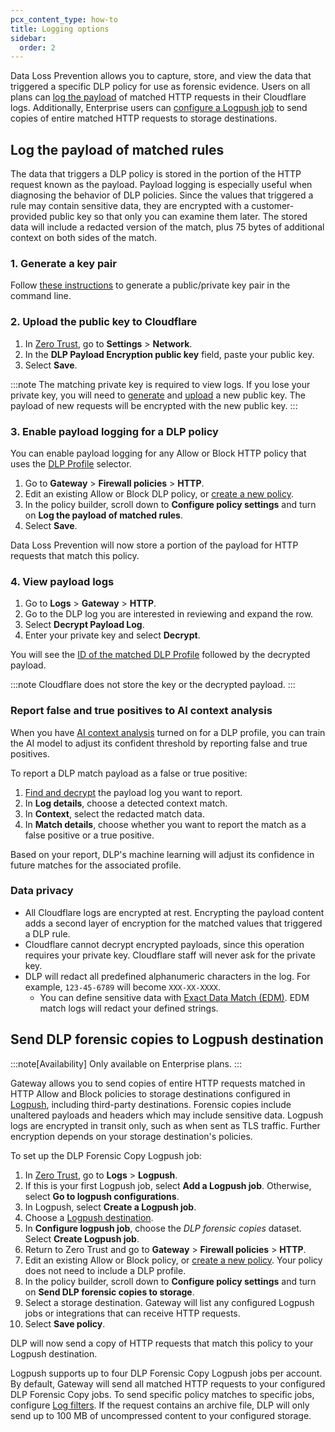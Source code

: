 ```yaml
---
pcx_content_type: how-to
title: Logging options
sidebar:
  order: 2
---
```


Data Loss Prevention allows you to capture, store, and view the data that triggered a specific DLP policy for use as forensic evidence. Users on all plans can [log the payload](#log-the-payload-of-matched-rules) of matched HTTP requests in their Cloudflare logs. Additionally, Enterprise users can [configure a Logpush job](#send-http-requests-to-logpush-destination) to send copies of entire matched HTTP requests to storage destinations.

## Log the payload of matched rules

The data that triggers a DLP policy is stored in the portion of the HTTP request known as the payload. Payload logging is especially useful when diagnosing the behavior of DLP policies. Since the values that triggered a rule may contain sensitive data, they are encrypted with a customer-provided public key so that only you can examine them later. The stored data will include a redacted version of the match, plus 75 bytes of additional context on both sides of the match.

### 1. Generate a key pair

Follow [these instructions](/waf/managed-rules/payload-logging/command-line/generate-key-pair/) to generate a public/private key pair in the command line.

### 2. Upload the public key to Cloudflare

1. In [Zero Trust](https://one.dash.cloudflare.com), go to **Settings** > **Network**.
2. In the **DLP Payload Encryption public key** field, paste your public key.
3. Select **Save**.

:::note
The matching private key is required to view logs. If you lose your private key, you will need to [generate](#1-generate-a-key-pair) and [upload](#2-upload-the-public-key-to-cloudflare) a new public key. The payload of new requests will be encrypted with the new public key.
:::

### 3. Enable payload logging for a DLP policy

You can enable payload logging for any Allow or Block HTTP policy that uses the [DLP Profile](/cloudflare-one/policies/gateway/http-policies/#dlp-profile) selector.

1. Go to **Gateway** > **Firewall policies** > **HTTP**.
2. Edit an existing Allow or Block DLP policy, or [create a new policy](/cloudflare-one/policies/data-loss-prevention/dlp-policies/#2-create-a-dlp-policy).
3. In the policy builder, scroll down to **Configure policy settings** and turn on **Log the payload of matched rules**.
4. Select **Save**.

Data Loss Prevention will now store a portion of the payload for HTTP requests that match this policy.

### 4. View payload logs

1. Go to **Logs** > **Gateway** > **HTTP**.
2. Go to the DLP log you are interested in reviewing and expand the row.
3. Select **Decrypt Payload Log**.
4. Enter your private key and select **Decrypt**.

You will see the [ID of the matched DLP Profile](/api/resources/zero_trust/subresources/dlp/subresources/profiles/methods/list/) followed by the decrypted payload.

:::note
Cloudflare does not store the key or the decrypted payload.
:::

### Report false and true positives to AI context analysis

When you have [AI context analysis](/cloudflare-one/policies/data-loss-prevention/dlp-profiles/advanced-settings/#ai-context-analysis) turned on for a DLP profile, you can train the AI model to adjust its confident threshold by reporting false and true positives.

To report a DLP match payload as a false or true positive:

1. [Find and decrypt](#4-view-payload-logs) the payload log you want to report.
2. In **Log details**, choose a detected context match.
3. In **Context**, select the redacted match data.
4. In **Match details**, choose whether you want to report the match as a false positive or a true positive.

Based on your report, DLP's machine learning will adjust its confidence in future matches for the associated profile.

### Data privacy

- All Cloudflare logs are encrypted at rest. Encrypting the payload content adds a second layer of encryption for the matched values that triggered a DLP rule.
- Cloudflare cannot decrypt encrypted payloads, since this operation requires your private key. Cloudflare staff will never ask for the private key.
- DLP will redact all predefined alphanumeric characters in the log. For example, `123-45-6789` will become `XXX-XX-XXXX`.
  - You can define sensitive data with [Exact Data Match (EDM)](/cloudflare-one/policies/data-loss-prevention/detection-entries/#exact-data-match). EDM match logs will redact your defined strings.

## Send DLP forensic copies to Logpush destination

:::note[Availability]
Only available on Enterprise plans.
:::

Gateway allows you to send copies of entire HTTP requests matched in HTTP Allow and Block policies to storage destinations configured in [Logpush](/logs/logpush/), including third-party destinations. Forensic copies include unaltered payloads and headers which may include sensitive data. Logpush logs are encrypted in transit only, such as when sent as TLS traffic. Further encryption depends on your storage destination's policies.

To set up the DLP Forensic Copy Logpush job:

1. In [Zero Trust](https://one.dash.cloudflare.com/), go to **Logs** > **Logpush**.
2. If this is your first Logpush job, select **Add a Logpush job**. Otherwise, select **Go to logpush configurations**.
3. In Logpush, select **Create a Logpush job**.
4. Choose a [Logpush destination](/logs/logpush/logpush-job/enable-destinations/).
5. In **Configure logpush job**, choose the _DLP forensic copies_ dataset. Select **Create Logpush job**.
6. Return to Zero Trust and go to **Gateway** > **Firewall policies** > **HTTP**.
7. Edit an existing Allow or Block policy, or [create a new policy](/cloudflare-one/policies/data-loss-prevention/dlp-policies/#2-create-a-dlp-policy). Your policy does not need to include a DLP profile.
8. In the policy builder, scroll down to **Configure policy settings** and turn on **Send DLP forensic copies to storage**.
9. Select a storage destination. Gateway will list any configured Logpush jobs or integrations that can receive HTTP requests.
10. Select **Save policy**.

DLP will now send a copy of HTTP requests that match this policy to your Logpush destination.

Logpush supports up to four DLP Forensic Copy Logpush jobs per account. By default, Gateway will send all matched HTTP requests to your configured DLP Forensic Copy jobs. To send specific policy matches to specific jobs, configure [Log filters](/logs/logpush/logpush-job/filters/). If the request contains an archive file, DLP will only send up to 100 MB of uncompressed content to your configured storage.
